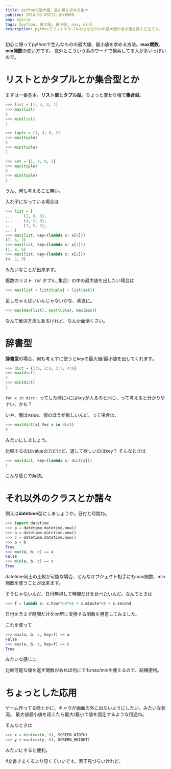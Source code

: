 ```yaml
---
title: pythonで最大値、最小値を求める色々
pubtime: 2014-03-03T21:18+0900
amp: hybrid
tags: [python, 最大値, 最小値, max, min]
description: pythonでリストやタプルなどなどの中の最大値や最小値を探す方法です。
---
```


初心に帰ってpythonで色んなものの最大値、最小値を求める方法。**max関数**、**min関数**の使い方です。
意外とこういう系のワードで検索してる人が多いっぽいので。

# リストとかタプルとか集合型とか
まずは一番基本。<b>リスト型</b>と<b>タプル型</b>。ちょっと変わり種で<b>集合型</b>。
``` python
>>> list = [1, 4, 8, 2]
>>> max(list)
8
>>> min(list)
1

>>> tuple = (1, 4, 8, 2)
>>> max(tuple)
8
>>> min(tuple)
1

>>> set = {1, 4, 8, 2}
>>> max(tuple)
8
>>> min(tuple)
1
```
うん、何も考えること無い。

入れ子になっている場合は
``` python
>>> list = [
... 	(1, 8, 6),
... 	(4, 2, 9),
... 	(7, 5, 3),
... ]
>>> max(list, key=(lambda x: x[0]))
(7, 5, 3)
>>> max(list, key=(lambda x: x[1]))
(1, 8, 6)
>>> max(list, key=(lambda x: x[2]))
(4, 2, 9)
```
みたいなことが出来ます。

複数のリスト（or タプル, 集合）の中の最大値を出したい場合は
``` python
>>> max(list + list(tuple) + list(set))
```
足しちゃえばいいんじゃないかな、素直に。

``` python
>>> max(max(list), max(tuple), max(max))
```
なんて解決方法もあるけれど、なんか面倒くさい。

# 辞書型
**辞書型**の場合、何も考えずに使うとkeyの最大値/最小値を出してくれます。
``` python
>>> dict = {1:9, 2:8, 3:7, 4:6}
>>> max(dict)
4
>>> min(dict)
1
```
`for x in dict: `ってした時にxにはkeyが入るのと同じ、って考えると分かりやすい、かも？

いや、俺はvalue、値のほうが欲しいんだ。って場合は、
``` python
>>> max(dict[x] for x in dict)
9
```
みたいにしましょう。

比較するのはvalueの方だけど、返して欲しいのはkey？ そんなときは
``` python
>>> max(dict, key=(lambda x: dict[x]))
1
```
こんな感じで解決。

# それ以外のクラスとか諸々
例えば**datetime**型にしましょうか。日付と時間ね。
``` python
>>> import datetime
>>> a = datetime.datetime.now()
>>> b = datetime.datetime.now()
>>> c = datetime.datetime.now()
>>> a < b
True
>>> max(a, b, c) == a
False
>>> min(a, b, c) == c
True
```
datetime同士の比較が可能な場合、どんなオブジェクト相手にもmax関数、min関数を使うことが出来ます。

そうじゃないんだ、日付無視して時間だけを比べたいんだ。なんてときは
``` python
>>> f = lambda x: x.hour*60*60 + x.minute*60 + x.second
```
日付を含まず時間だけをint型に変換する関数を用意してみました。

これを使って
``` python
>>> max(a, b, c, key=f) == a
False
>>> max(a, b, c, key=f) == c
True
```
みたいな感じに。

比較可能な値を返す関数があれば何にでもmax/minを使えるので、結構便利。

# ちょっとした応用
ゲーム作ってる時とかに、キャラが画面の外に出ないようにしたい、みたいな状況。
最大値最小値を超えたら最大/最小で値を固定するような用途ね。

そんなときは
``` python
>>> x = min(max(x, 0), SCREEN_WIDTH)
>>> y = min(max(y, 0), SCREEN_HEIGHT)
```
みたいにすると便利。

if文書きまくるより短くていいです。若干見づらいけれど。
